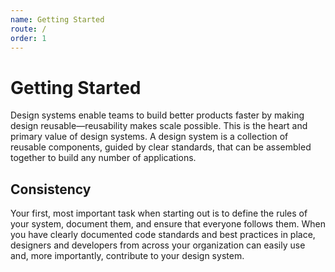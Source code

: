 ```yaml
---
name: Getting Started
route: /
order: 1
---
```



# Getting Started

Design systems enable teams to build better products faster by making design
reusable—reusability makes scale possible. This is the heart and primary value
of design systems. A design system is a collection of reusable components,
guided by clear standards, that can be assembled together to build any number of
applications.

## Consistency

Your first, most important task when starting out is to define the rules of your
system, document them, and ensure that everyone follows them. When you have
clearly documented code standards and best practices in place, designers and
developers from across your organization can easily use and, more importantly,
contribute to your design system.

